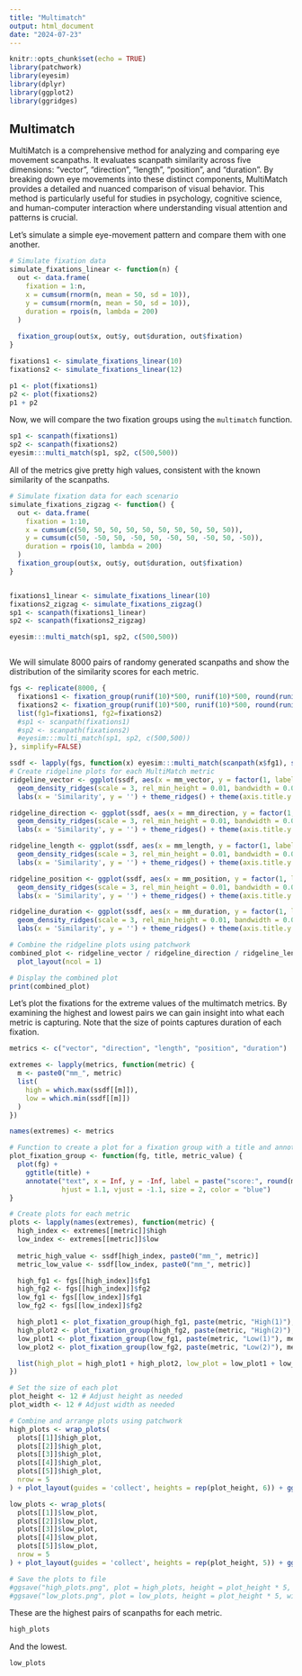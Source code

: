 ```yaml
---
title: "Multimatch"
output: html_document
date: "2024-07-23"
---
```


```r
knitr::opts_chunk$set(echo = TRUE)
library(patchwork)
library(eyesim)
library(dplyr)
library(ggplot2)
library(ggridges)
```

## Multimatch

MultiMatch is a comprehensive method for analyzing and comparing eye movement scanpaths. It evaluates scanpath similarity across five dimensions: "vector", "direction", "length", "position", and "duration". By breaking down eye movements into these distinct components, MultiMatch provides a detailed and nuanced comparison of visual behavior. This method is particularly useful for studies in psychology, cognitive science, and human-computer interaction where understanding visual attention and patterns is crucial.

Let's simulate a simple eye-movement pattern and compare them with one another.

```r

# Simulate fixation data
simulate_fixations_linear <- function(n) {
  out <- data.frame(
    fixation = 1:n,
    x = cumsum(rnorm(n, mean = 50, sd = 10)),
    y = cumsum(rnorm(n, mean = 50, sd = 10)),
    duration = rpois(n, lambda = 200)
  )
  
  fixation_group(out$x, out$y, out$duration, out$fixation)
}

fixations1 <- simulate_fixations_linear(10)
fixations2 <- simulate_fixations_linear(12)

p1 <- plot(fixations1)
p2 <- plot(fixations2)
p1 + p2
```


Now, we will compare the two fixation groups using the `multimatch` function.

```r
sp1 <- scanpath(fixations1)
sp2 <- scanpath(fixations2)
eyesim:::multi_match(sp1, sp2, c(500,500))

```

All of the metrics give pretty high values, consistent with the known similarity of the scanpaths.

```r

# Simulate fixation data for each scenario
simulate_fixations_zigzag <- function() {
  out <- data.frame(
    fixation = 1:10,
    x = cumsum(c(50, 50, 50, 50, 50, 50, 50, 50, 50, 50)),
    y = cumsum(c(50, -50, 50, -50, 50, -50, 50, -50, 50, -50)),
    duration = rpois(10, lambda = 200)
  )
  fixation_group(out$x, out$y, out$duration, out$fixation)
}


fixations1_linear <- simulate_fixations_linear(10)
fixations2_zigzag <- simulate_fixations_zigzag()
sp1 <- scanpath(fixations1_linear)
sp2 <- scanpath(fixations2_zigzag)

eyesim:::multi_match(sp1, sp2, c(500,500))



```


We will simulate 8000 pairs of randomy generated scanpaths and show the distribution of the similarity scores for each metric.

```r

fgs <- replicate(8000, {
  fixations1 <- fixation_group(runif(10)*500, runif(10)*500, round(runif(10)*10)+1, 1:10)
  fixations2 <- fixation_group(runif(10)*500, runif(10)*500, round(runif(10)*10)+1, 1:10)
  list(fg1=fixations1, fg2=fixations2)
  #sp1 <- scanpath(fixations1)
  #sp2 <- scanpath(fixations2)
  #eyesim:::multi_match(sp1, sp2, c(500,500))
}, simplify=FALSE)

ssdf <- lapply(fgs, function(x) eyesim:::multi_match(scanpath(x$fg1), scanpath(x$fg2), c(500,500))) %>% bind_rows()
# Create ridgeline plots for each MultiMatch metric
ridgeline_vector <- ggplot(ssdf, aes(x = mm_vector, y = factor(1, labels = "Vector Similarity"))) + 
  geom_density_ridges(scale = 3, rel_min_height = 0.01, bandwidth = 0.05, fill = 'blue', color = 'black', alpha = 0.7) + 
  labs(x = 'Similarity', y = '') + theme_ridges() + theme(axis.title.y = element_blank())

ridgeline_direction <- ggplot(ssdf, aes(x = mm_direction, y = factor(1, labels = "Direction Similarity"))) + 
  geom_density_ridges(scale = 3, rel_min_height = 0.01, bandwidth = 0.05, fill = 'green', color = 'black', alpha = 0.7) + 
  labs(x = 'Similarity', y = '') + theme_ridges() + theme(axis.title.y = element_blank())

ridgeline_length <- ggplot(ssdf, aes(x = mm_length, y = factor(1, labels = "Length Similarity"))) + 
  geom_density_ridges(scale = 3, rel_min_height = 0.01, bandwidth = 0.05, fill = 'red', color = 'black', alpha = 0.7) + 
  labs(x = 'Similarity', y = '') + theme_ridges() + theme(axis.title.y = element_blank())

ridgeline_position <- ggplot(ssdf, aes(x = mm_position, y = factor(1, labels = "Position Similarity"))) + 
  geom_density_ridges(scale = 3, rel_min_height = 0.01, bandwidth = 0.05, fill = 'purple', color = 'black', alpha = 0.7) + 
  labs(x = 'Similarity', y = '') + theme_ridges() + theme(axis.title.y = element_blank())

ridgeline_duration <- ggplot(ssdf, aes(x = mm_duration, y = factor(1, labels = "Duration Similarity"))) + 
  geom_density_ridges(scale = 3, rel_min_height = 0.01, bandwidth = 0.05, fill = 'orange', color = 'black', alpha = 0.7) + 
  labs(x = 'Similarity', y = '') + theme_ridges() + theme(axis.title.y = element_blank())

# Combine the ridgeline plots using patchwork
combined_plot <- ridgeline_vector / ridgeline_direction / ridgeline_length / ridgeline_position / ridgeline_duration + 
  plot_layout(ncol = 1)

# Display the combined plot
print(combined_plot)

```

Let's plot the fixations for the extreme values of the multimatch metrics. By examining the highest and lowest pairs we can gain insight into what each metric is capturing. Note that the size of points captures duration of each fixation.

```r

metrics <- c("vector", "direction", "length", "position", "duration")

extremes <- lapply(metrics, function(metric) {
  m <- paste0("mm_", metric)
  list(
    high = which.max(ssdf[[m]]),
    low = which.min(ssdf[[m]])
  )
})

names(extremes) <- metrics

# Function to create a plot for a fixation group with a title and annotation
plot_fixation_group <- function(fg, title, metric_value) {
  plot(fg) + 
    ggtitle(title) + 
    annotate("text", x = Inf, y = -Inf, label = paste("score:", round(metric_value, 2)), 
             hjust = 1.1, vjust = -1.1, size = 2, color = "blue")
}

# Create plots for each metric
plots <- lapply(names(extremes), function(metric) {
  high_index <- extremes[[metric]]$high
  low_index <- extremes[[metric]]$low
  
  metric_high_value <- ssdf[high_index, paste0("mm_", metric)]
  metric_low_value <- ssdf[low_index, paste0("mm_", metric)]

  high_fg1 <- fgs[[high_index]]$fg1
  high_fg2 <- fgs[[high_index]]$fg2
  low_fg1 <- fgs[[low_index]]$fg1
  low_fg2 <- fgs[[low_index]]$fg2

  high_plot1 <- plot_fixation_group(high_fg1, paste(metric, "High(1)"), metric_high_value)
  high_plot2 <- plot_fixation_group(high_fg2, paste(metric, "High(2)"), metric_high_value)
  low_plot1 <- plot_fixation_group(low_fg1, paste(metric, "Low(1)"), metric_low_value)
  low_plot2 <- plot_fixation_group(low_fg2, paste(metric, "Low(2)"), metric_low_value)

  list(high_plot = high_plot1 + high_plot2, low_plot = low_plot1 + low_plot2)
})

# Set the size of each plot
plot_height <- 12 # Adjust height as needed
plot_width <- 12 # Adjust width as needed

# Combine and arrange plots using patchwork
high_plots <- wrap_plots(
  plots[[1]]$high_plot,
  plots[[2]]$high_plot,
  plots[[3]]$high_plot,
  plots[[4]]$high_plot,
  plots[[5]]$high_plot,
  nrow = 5
) + plot_layout(guides = 'collect', heights = rep(plot_height, 6)) + ggtitle("High MultiMatch Scores")

low_plots <- wrap_plots(
  plots[[1]]$low_plot,
  plots[[2]]$low_plot,
  plots[[3]]$low_plot,
  plots[[4]]$low_plot,
  plots[[5]]$low_plot,
  nrow = 5
) + plot_layout(guides = 'collect', heights = rep(plot_height, 5)) + ggtitle("Low MultiMatch Scores")

# Save the plots to file
#ggsave("high_plots.png", plot = high_plots, height = plot_height * 5, width = plot_width, units = "in")
#ggsave("low_plots.png", plot = low_plots, height = plot_height * 5, width = plot_width, units = "in")

```

These are the highest pairs of scanpaths for each metric.

```r

high_plots
```

And the lowest.

```r

low_plots
```




